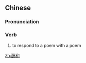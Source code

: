 ==Chinese==
{{zh-forms}}

===Pronunciation===
{{zh-pron
|m=chóuhè
|cat=v
}}

===Verb===
{{zh-verb}}

# to respond to a poem with a poem

[[zh:酬和]]
